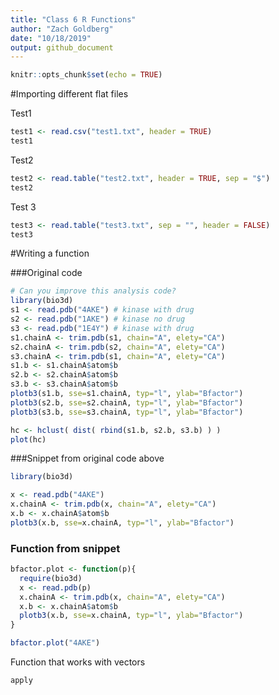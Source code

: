 ```yaml
---
title: "Class 6 R Functions"
author: "Zach Goldberg"
date: "10/18/2019"
output: github_document
---
```


```r
knitr::opts_chunk$set(echo = TRUE)
```



#Importing different flat files

Test1
```r
test1 <- read.csv("test1.txt", header = TRUE)
test1
```

Test2
```r
test2 <- read.table("test2.txt", header = TRUE, sep = "$")
test2
```

Test 3
```r
test3 <- read.table("test3.txt", sep = "", header = FALSE)
test3
```

#Writing a function

###Original code
```r
# Can you improve this analysis code? 
library(bio3d)
s1 <- read.pdb("4AKE") # kinase with drug 
s2 <- read.pdb("1AKE") # kinase no drug 
s3 <- read.pdb("1E4Y") # kinase with drug
s1.chainA <- trim.pdb(s1, chain="A", elety="CA") 
s2.chainA <- trim.pdb(s2, chain="A", elety="CA") 
s3.chainA <- trim.pdb(s1, chain="A", elety="CA")
s1.b <- s1.chainA$atom$b 
s2.b <- s2.chainA$atom$b 
s3.b <- s3.chainA$atom$b
plotb3(s1.b, sse=s1.chainA, typ="l", ylab="Bfactor") 
plotb3(s2.b, sse=s2.chainA, typ="l", ylab="Bfactor") 
plotb3(s3.b, sse=s3.chainA, typ="l", ylab="Bfactor")

hc <- hclust( dist( rbind(s1.b, s2.b, s3.b) ) ) 
plot(hc)
```

###Snippet from original code above
```r
library(bio3d)

x <- read.pdb("4AKE")
x.chainA <- trim.pdb(x, chain="A", elety="CA") 
x.b <- x.chainA$atom$b 
plotb3(x.b, sse=x.chainA, typ="l", ylab="Bfactor") 
```
### Function from snippet
```r
bfactor.plot <- function(p){
  require(bio3d)
  x <- read.pdb(p)
  x.chainA <- trim.pdb(x, chain="A", elety="CA") 
  x.b <- x.chainA$atom$b 
  plotb3(x.b, sse=x.chainA, typ="l", ylab="Bfactor") 
}

bfactor.plot("4AKE")
```
Function that works with vectors
```r
apply
```

